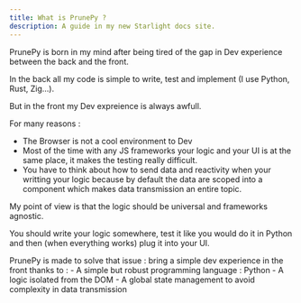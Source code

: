 ```yaml
---
title: What is PrunePy ?
description: A guide in my new Starlight docs site.
---
```


PrunePy is born in my mind after being tired of the gap in Dev experience between the back and the front.

In the back all my code is simple to write, test and implement (I use Python, Rust, Zig...).

But in the front my Dev expreience is always awfull.

For many reasons :
- The Browser is not a cool environment to Dev
- Most of the time with any JS frameworks your logic and your UI is at the same place, it makes the testing really difficult.
- You have to think about how to send data and reactivity when your writting your logic because by default the data are scoped into a component which makes data transmission an entire topic.

My point of view is that the logic should be universal and frameworks agnostic.

You should write your logic somewhere, test it like you would do it in Python and then (when everything works) plug it into your UI.


<Aside type="tip">
PrunePy is made to solve that issue : bring a simple dev experience in the front thanks to :
- A simple but robust programming language : Python
- A logic isolated from the DOM
- A global state management to avoid complexity in data transmission

</Aside>



